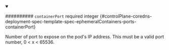 
<details className="config-field" data-expandable="false" open>
<summary>

########## `containerPort` <span className="config-field-required" data-required="false">required</span> <span className="config-field-type">integer</span> <span className="config-field-default"></span> <span className="config-field-enum"></span> {#controlPlane-coredns-deployment-spec-template-spec-ephemeralContainers-ports-containerPort}

Number of port to expose on the pod's IP address.
This must be a valid port number, 0 &lt; x &lt; 65536.

</summary>



</details>
